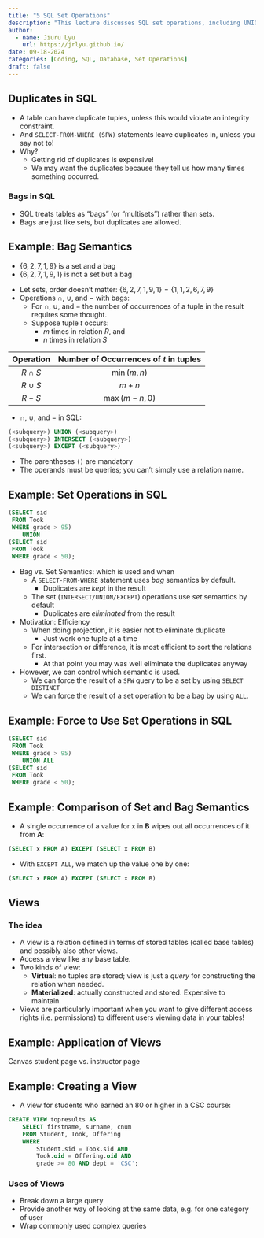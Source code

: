 ```yaml
---
title: "5 SQL Set Operations"
description: "This lecture discusses SQL set operations, including UNION, INTERSECT, and EXCEPT. It also covers the difference between bag and set semantics in SQL."
author:
  - name: Jiuru Lyu
    url: https://jrlyu.github.io/
date: 09-18-2024
categories: [Coding, SQL, Database, Set Operations]
draft: false
---
```


## Duplicates in SQL
- A table can have duplicate tuples, unless this would violate an integrity constraint.
- And `SELECT-FROM-WHERE (SFW)` statements leave duplicates in, unless you say not to!
- Why?
	- Getting rid of duplicates is expensive! 
	- We may want the duplicates because they tell us how many times something occurred.

### Bags in SQL
- SQL treats tables as “bags” (or “multisets”) rather than sets.
- Bags are just like sets, but duplicates are allowed.

:::{#tip-bag .callout-tip collapse="true"}
## Example: Bag Semantics
- $\{6, 2, 7, 1, 9\}$ is a set and a bag
- $\{6, 2, 7, 1, 9, 1\}$ is not a set but a bag
:::

- Let sets, order doesn't matter: $\{6, 2, 7, 1, 9, 1\}=\{1, 1, 2, 6, 7, 9\}$
- Operations $\cap$, $\cup$, and $-$ with bags: 
	- For $\cap$, $\cup$, and $-$ the number of occurrences of a tuple in the result requires some thought.
	- Suppose tuple $t$ occurs:
		- $m$ times in relation $R$, and 
		- $n$ times in relation $S$

| Operation | Number of Occurrences of $t$ in tuples |
| :-------: | :------------------------------------: |
| $R\cap S$ |              $\min(m,n)$               |
| $R\cup S$ |                 $m+n$                  |
|   $R-S$   |             $\max(m-n,0)$              |
- $\cap$, $\cup$, and $-$ in SQL: 

```sql
(<subquery>) UNION (<subquery>)
(<subquery>) INTERSECT (<subquery>)
(<subquery>) EXCEPT (<subquery>)
```

- The parentheses `()` are mandatory
- The operands must be queries; you can’t simply use a relation name.

:::{#tip-set-operator .callout-tip collapse="true"}
## Example: Set Operations in SQL
```sql
(SELECT sid
 FROM Took
 WHERE grade > 95)
	UNION
(SELECT sid
 FROM Took
 WHERE grade < 50);
```
:::

- Bag vs. Set Semantics: which is used and when
	- A `SELECT-FROM-WHERE` statement uses *bag* semantics by default.
		- Duplicates are *kept* in the result
	- The set (`INTERSECT/UNION/EXCEPT`) operations use *set* semantics by default
		- Duplicates are *eliminated* from the result
- Motivation: Efficiency
	- When doing projection, it is easier not to eliminate duplicate
		- Just work one tuple at a time
	- For intersection or difference, it is most efficient to sort the relations first.
		- At that point you may was well eliminate the duplicates anyway
- However, we can control which semantic is used.
	- We can force the result of a `SFW` query to be a set by using `SELECT DISTINCT`
	- We can force the result of a set operation to be a bag by using `ALL`. 

:::{#tip-set-semantics .callout-tip collapse="true"}
## Example: Force to Use Set Operations in SQL
```sql
(SELECT sid
 FROM Took
 WHERE grade > 95)
	UNION ALL
(SELECT sid
 FROM Took
 WHERE grade < 50);
```
:::

:::{#tip-comparison .callout-tip collapse="true"}
## Example: Comparison of Set and Bag Semantics
- A single occurrence of a value for x in **B** wipes out all occurrences of it from **A**:
```sql
(SELECT x FROM A) EXCEPT (SELECT x FROM B)
```
- With `EXCEPT ALL`, we match up the value one by one:
```sql
(SELECT x FROM A) EXCEPT (SELECT x FROM B)
```
:::

## Views
### The idea
- A view is a relation defined in terms of stored tables (called base tables) and possibly also other views.
- Access a view like any base table. 
- Two kinds of view:
	- **Virtual**: no tuples are stored; view is just a *query* for constructing the relation when needed. 
	- **Materialized**: actually constructed and stored. Expensive to maintain. 
- Views are particularly important when you want to give different access rights (i.e. permissions) to different users viewing data in your tables!

:::{#tip-application-of-view .callout-tip collapse="true"}
## Example: Application of Views
Canvas student page vs. instructor page
:::

:::{#tip-creat-view .callout-tip collapse="true"}
## Example: Creating a View

- A view for students who earned an 80 or higher in a CSC course:
```sql
CREATE VIEW topresults AS
	SELECT firstname, surname, cnum
	FROM Student, Took, Offering
	WHERE
		Student.sid = Took.sid AND
		Took.oid = Offering.oid AND
		grade >= 80 AND dept = 'CSC';
```
:::

### Uses of Views
- Break down a large query
- Provide another way of looking at the same data, e.g. for one category of user
- Wrap commonly used complex queries

